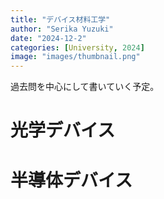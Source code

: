 ```yaml
---
title: "デバイス材料工学"
author: "Serika Yuzuki"
date: "2024-12-2"
categories: [University, 2024]
image: "images/thumbnail.png"
---
```


過去問を中心にして書いていく予定。

# 光学デバイス

##

# 半導体デバイス

